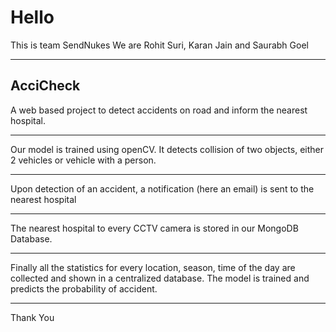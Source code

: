 # Hello
This is team SendNukes
We are Rohit Suri, Karan Jain and Saurabh Goel

---

## AcciCheck

A web based project to detect accidents on road and inform the nearest hospital.

---

Our model is trained using openCV.
It detects collision of two objects, either 2 vehicles or vehicle
with a person.

---

Upon detection of an accident, a notification (here an email)
is sent to the nearest hospital


---

The nearest hospital to every CCTV camera is 
stored in our MongoDB Database.


---

Finally all the statistics for every location, season, time of the day are collected and
shown in a centralized database.
The model is trained and predicts the probability of accident.

---

Thank You